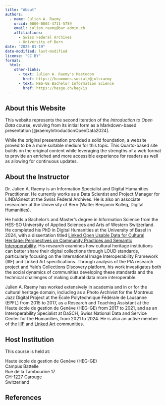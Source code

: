 ```yaml
---
title: "About"
authors: 
  - name: Julien A. Raemy
    orcid: 0000-0002-4711-5759
    email: julien.raemy@bar.admin.ch
    affiliations:
      - Swiss Federal Archives
      - University of Bern
date: "2025-01-19"
date-modified: last-modified
license: "CC BY"
format:
  html:
    other-links:
      - text: Julien A. Raemy's Mastodon
        href: https://hcommons.social/@julsraemy
      - text: HEG-GE Bachelor Information Science
        href: https://hesge.ch/heg/is
---
```


## About this Website 

This website represents the second iteration of the *Introduction to Open Data* course, evolving from its initial form as a Markdown-based presentation [@raemyIntroductionOpenData2024].

While the original presentation provided a solid foundation, a website proved to be a more suitable medium for this topic. This Quarto-based site builds on the original content while leveraging the strengths of a web format to provide an enriched and more accessible experience for readers as well as allowing for continuous updates.

## About the Instructor

Dr. Julien A. Raemy is an Information Specialist and Digital Humanities Practitioner. He currently works as a Data Scientist and Project Manager for LINDASnext at the Swiss Federal Archives. He is also an associate researcher at the University of Bern (Walter Benjamin Kolleg, Digital Humanities). 

He holds a Bachelor's and Master’s degree in Information Science from the HES-SO University of Applied Sciences and Arts of Western Switzerland. He completed his PhD in Digital Humanities at the University of Basel in 2024, with a dissertation titled [Linked Open Usable Data for Cultural Heritage: Perspectives on Community Practices and Semantic Interoperability](https://phd.julsraemy.ch){.external target="_blank"}. His research examines how cultural heritage institutions can better share their digital collections through LOUD standards, particularly focusing on the International Image Interoperability Framework (IIIF) and Linked Art specifications. Through analysis of the PIA research project and Yale's Collections Discovery platform, his work investigates both the social dynamics of communities developing these standards and the technical challenges of making cultural data more interoperable.

Julien A. Raemy has worked extensively in academia and in or for the cultural heritage domain, including as a Photo Archivist for the Montreux Jazz Digital Project at the École Polytechnique Fédérale de Lausanne (EPFL) from 2015 to 2017, as a Research and Teaching Assistant at the Haute école de gestion de Genève (HEG-GE) from 2017 to 2021, and as an Interoperability Specialist at DaSCH, Swiss National Data and Service Center for the Humanities, from 2021 to 2024. He is also an active member of the [IIIF](https://iiif.io) and [Linked Art](https://linked.art) communities.

## Host Institution

This course is held at:

Haute école de gestion de Genève (HEG-GE) <br />
Campus Battelle <br />
Rue de la Tambourine 17 <br />
CH-1227 Carouge <br />
Switzerland

## References
